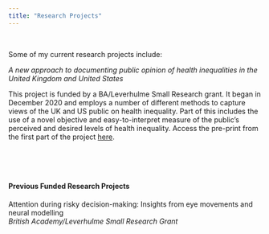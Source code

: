 ```yaml
---
title: "Research Projects"
---
```

<p>&nbsp;</p>

Some of my current research projects include:

*A new approach to documenting public opinion of health inequalities in the United Kingdom and United States* 

This project is funded by a BA/Leverhulme Small Research grant. It began in December 2020 and employs a number of different methods to capture views of the UK and US public on health inequality. Part of this includes the use of a novel objective and easy-to-interpret measure of the public's perceived and desired levels of health inequality. Access the pre-print from the first part of the project [here](https://www.preprints.org/manuscript/202206.0215/v1).


<p>&nbsp;</p>
<p>&nbsp;</p>

#### Previous Funded Research Projects

Attention during risky decision-making: Insights from eye movements and neural modelling  
_British Academy/Leverhulme Small Research Grant_
